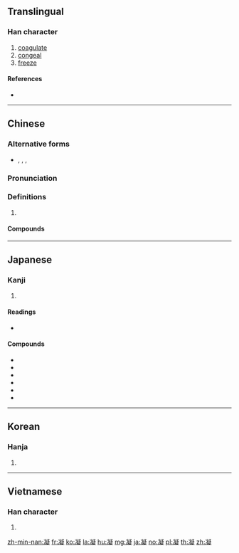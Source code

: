 ==Translingual==

===Han character===
{{Han char|rn=15|rad=冫|as=14|sn=16|four=37181|canj=IMPKO|ids=⿰冫疑}}

# [[coagulate]]
# [[congeal]]
# [[freeze]]

====References====
* {{Han ref|kx=0133.450|dkj=01720|dj=0298.270|hdz=10301.180|uh=51DD|ud=20957|bh=BEAE|bd=48814}}

----

==Chinese==
{{zh-forms}}

===Alternative forms===
* {{l|zh|冰}}, {{l|zh|𣲝}}, {{l|zh|𡷪}}, {{l|zh|𠘥}}

===Pronunciation===
{{zh-pron
|m=níng
|c=jing4,king4
|h=pfs=pfs=nèn/khièn
|md=
|mn=gêng
|w=
|mc=y
|oc=y
|cat=n
}}

===Definitions===
{{zh-hanzi}}

# {{rfdef|lang=zh}}

====Compounds====
{{der3|title=Compounds
|{{zh-l|凝定}}
|{{zh-l|凝凍}}
|{{zh-l|凝固}}
|{{zh-l|凝固點}}
|{{zh-l|凝合}}
|{{zh-l|凝華}}
|{{zh-l|凝積}}
|{{zh-l|凝集}}
|{{zh-l|凝寂}}
|{{zh-l|凝結}}
|{{zh-l|凝聚}}
|{{zh-l|凝聚力}}
|{{zh-l|凝練}}, {{zh-l|凝鍊}}
|{{zh-l|凝眸}}
|{{zh-l|凝目}}
|{{zh-l|凝然}}
|{{zh-l|凝神}}
|{{zh-l|凝視}}
|{{zh-l|凝思}}
|{{zh-l|凝聽}}
|{{zh-l|凝望}}
|{{zh-l|凝想}}
|{{zh-l|凝脂}}
|{{zh-l|凝滯}}
|{{zh-l|凝重}}
|{{zh-l|凝注}}
}}

----

==Japanese==

===Kanji===
{{ja-kanji|grade=c|rs=冫14}}

# {{defn|lang=ja|sort=冫14}}

====Readings====
* {{ja-readings|on=[[ぎょう]] (gyō)|kun=[[こる]] (koru), [[こらす]] (korasu)}}

====Compounds====
* {{ja-r|凝灰岩|ぎょうかいがん}}
* {{ja-r|凝結|ぎょうけつ}}
* {{ja-r|凝固|ぎょうこ}}
* {{ja-r|凝視|ぎょうし}}
* {{ja-r|凝集|ぎょうしゅう}}
* {{ja-r|凝然|ぎょうぜん}}

----

==Korean==

===Hanja===
{{ko-hanja|hangeul=응|rv=eung|mr=ŭng|y=ung}}

# {{defn|lang=ko|sort=冫14}}

----

==Vietnamese==

===Han character===
{{vi-hantu|[[ngưng]], [[ngừng]]|rs=冫14}}

# {{defn|lang=vi}}

[[zh-min-nan:凝]]
[[fr:凝]]
[[ko:凝]]
[[la:凝]]
[[hu:凝]]
[[mg:凝]]
[[ja:凝]]
[[no:凝]]
[[pl:凝]]
[[th:凝]]
[[zh:凝]]
